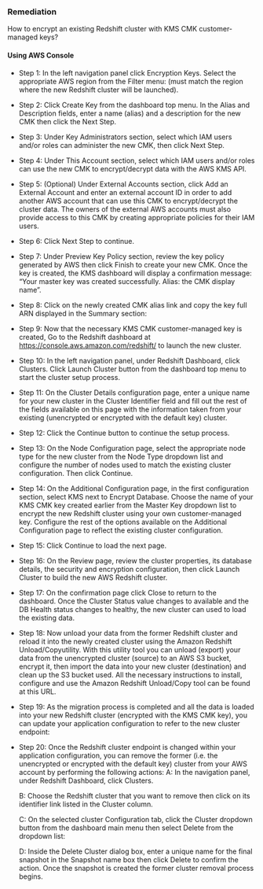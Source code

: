 ### Remediation

How to encrypt an existing Redshift cluster with KMS CMK customer-managed keys?

#### Using AWS Console

- Step 1: In the left navigation panel click Encryption Keys. Select the appropriate AWS region from the Filter menu: (must match the region where the new Redshift cluster will be launched).

- Step 2: Click Create Key from the dashboard top menu. In the Alias and Description fields, enter a name (alias) and a description for the new CMK then click the Next Step.

- Step 3: Under Key Administrators section, select which IAM users and/or roles can administer the new CMK, then click Next Step.

- Step 4: Under This Account section, select which IAM users and/or roles can use the new CMK to encrypt/decrypt data with the AWS KMS API.

- Step 5: (Optional) Under External Accounts section, click Add an External Account and enter an external account ID in order to add another AWS account that can use this CMK to encrypt/decrypt the cluster data. The owners of the external AWS accounts must also provide access to this CMK by creating appropriate policies for their IAM users.

- Step 6: Click Next Step to continue.

- Step 7: Under Preview Key Policy section, review the key policy generated by AWS then click Finish to create your new CMK. Once the key is created, the KMS dashboard will display a confirmation message: “Your master key was created successfully. Alias: the CMK display name”.

- Step 8: Click on the newly created CMK alias link and copy the key full ARN displayed in the Summary section:
- Step 9: Now that the necessary KMS CMK customer-managed key is created, Go to the Redshift dashboard at https://console.aws.amazon.com/redshift/ to launch the new cluster.

- Step 10: In the left navigation panel, under Redshift Dashboard, click Clusters. Click Launch Cluster button from the dashboard top menu to start the cluster setup process.

- Step 11: On the Cluster Details configuration page, enter a unique name for your new cluster in the Cluster Identifier field and fill out the rest of the fields available on this page with the information taken from your existing (unencrypted or encrypted with the default key) cluster.

- Step 12: Click the Continue button to continue the setup process.

- Step 13: On the Node Configuration page, select the appropriate node type for the new cluster from the Node Type dropdown list and configure the number of nodes used to match the existing cluster configuration. Then click Continue.

- Step 14: On the Additional Configuration page, in the first configuration section, select KMS next to Encrypt Database. Choose the name of your KMS CMK key created earlier from the Master Key dropdown list to encrypt the new Redshift cluster using your own customer-managed key. Configure the rest of the options available on the Additional Configuration page to reflect the existing cluster configuration.

- Step 15: Click Continue to load the next page.

- Step 16: On the Review page, review the cluster properties, its database details, the security and encryption configuration, then click Launch Cluster to build the new AWS Redshift cluster.

- Step 17: On the confirmation page click Close to return to the dashboard. Once the Cluster Status value changes to available and the DB Health status changes to healthy, the new cluster can used to load the existing data.

- Step 18: Now unload your data from the former Redshift cluster and reload it into the newly created cluster using the Amazon Redshift Unload/Copyutility. With this utility tool you can unload (export) your data from the unencrypted cluster (source) to an AWS S3 bucket, encrypt it, then import the data into your new cluster (destination) and clean up the S3 bucket used. All the necessary instructions to install, configure and use the Amazon Redshift Unload/Copy tool can be found at this URL.

- Step 19: As the migration process is completed and all the data is loaded into your new Redshift cluster (encrypted with the KMS CMK key), you can update your application configuration to refer to the new cluster endpoint:
- Step 20: Once the Redshift cluster endpoint is changed within your application configuration, you can remove the former (i.e. the unencrypted or encrypted with the default key) cluster from your AWS account by performing the following actions:
  A: In the navigation panel, under Redshift Dashboard, click Clusters.

  B: Choose the Redshift cluster that you want to remove then click on its identifier link listed in the Cluster column.

  C: On the selected cluster Configuration tab, click the Cluster dropdown button from the dashboard main menu then select Delete from the dropdown list:

  D: Inside the Delete Cluster dialog box, enter a unique name for the final snapshot in the Snapshot name box then click Delete to confirm the action. Once the snapshot is created the former cluster removal process begins.

